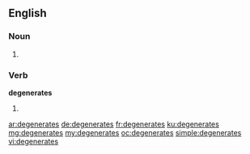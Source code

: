==English==

===Noun===
{{head|en}}

# {{plural of|degenerate}}

===Verb===
'''degenerates'''

# {{en-third-person singular of|degenerate}}

[[ar:degenerates]]
[[de:degenerates]]
[[fr:degenerates]]
[[ku:degenerates]]
[[mg:degenerates]]
[[my:degenerates]]
[[oc:degenerates]]
[[simple:degenerates]]
[[vi:degenerates]]